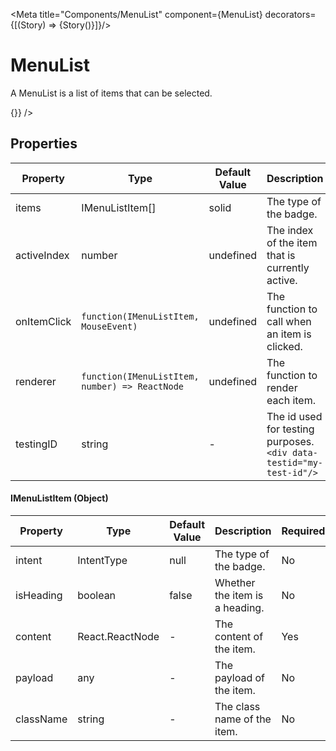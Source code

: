 
<Meta title="Components/MenuList" component={MenuList}  decorators={[(Story) => <LensProvider>{Story()}</LensProvider>]}/>

# MenuList

A MenuList is a list of items that can be selected.

<Canvas>
  <MenuList
    activeIndex={-1}
    items={[
      {
        content: 'Item 1'
      },
      {
        content: 'Heading',
        isHeading: true
      },
      {
        content: 'Item 2'
      },
      {
        content: 'Item 3'
      },
      {
        content: 'Item 4'
      }
    ]}
    onItemClick={() => {}}
  />
</Canvas>

## Properties

|Property|Type|Default Value|Description|Required|
|---|---|---|---|---|
|items|IMenuListItem[]|solid | The type of the badge.|No|
|activeIndex|number| undefined | The index of the item that is currently active.|No|
|onItemClick|`function(IMenuListItem, MouseEvent)`| undefined | The function to call when an item is clicked.|No|
|renderer|`function(IMenuListItem, number) => ReactNode`| undefined | The function to render each item.|No|
|testingID| string | - | The id used for testing purposes.<br/>`<div data-testid="my-test-id"/>` |No|


#### IMenuListItem (Object)

|Property|Type|Default Value|Description|Required|
|---|---|---|---|---|
|intent|IntentType| null | The type of the badge.|No|
|isHeading|boolean| false | Whether the item is a heading.|No|
|content|React.ReactNode| - | The content of the item.|Yes|
|payload|any| - | The payload of the item.|No|
|className|string| - | The class name of the item.|No|
